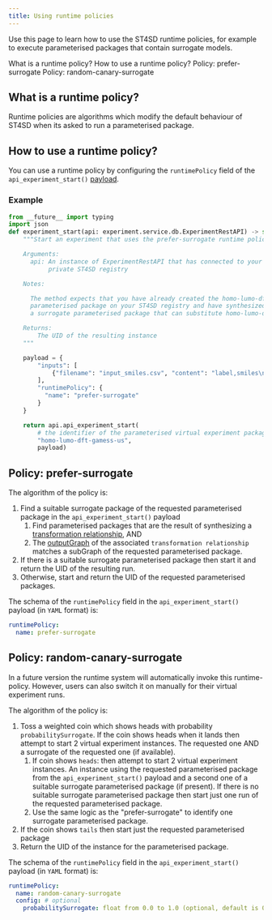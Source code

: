 ```yaml
---
title: Using runtime policies
---
```


<!--

  Copyright IBM Inc. All Rights Reserved.
  SPDX-License-Identifier: Apache-2.0

-->

<PageDescription>

Use this page to learn how to use the ST4SD runtime policies, for example to execute parameterised packages that contain surrogate models.

</PageDescription>


<AnchorLinks>
  <AnchorLink>What is a runtime policy?</AnchorLink>
  <AnchorLink>How to use a runtime policy?</AnchorLink>
  <AnchorLink>Policy: prefer-surrogate</AnchorLink>
  <AnchorLink>Policy: random-canary-surrogate</AnchorLink>
</AnchorLinks>


## What is a runtime policy?

Runtime policies are algorithms which modify the default behaviour of ST4SD when its asked to run a parameterised package.


## How to use a runtime policy?

You can use a runtime policy by configuring the `runtimePolicy` field of the `api_experiment_start()` [payload](/running-workflows-on-openshift#running-a-virtual-experiment).

### Example

```python
from __future__ import typing
import json
def experiment_start(api: experiment.service.db.ExperimentRestAPI) -> str:
    """Start an experiment that uses the prefer-surrogate runtime policy

    Arguments:
      api: An instance of ExperimentRestAPI that has connected to your
           private ST4SD registry

    Notes:

      The method expects that you have already created the homo-lumo-dft-gamess-us
      parameterised package on your ST4SD registry and have synthesized (or imported)
      a surrogate parameterised package that can substitute homo-lumo-dft-gamess-us.

    Returns:
        The UID of the resulting instance
    """

    payload = {
        "inputs": [
            {"filename": "input_smiles.csv", "content": "label,smiles\nmy_molecule,CCC"}
        ],
        "runtimePolicy": {
          "name": "prefer-surrogate"
        }
    }

    return api.api_experiment_start(
        # the identifier of the parameterised virtual experiment package
        "homo-lumo-dft-gamess-us",
        payload)
```

## Policy: prefer-surrogate

The algorithm of the policy is:

1. Find a suitable surrogate package of the requested parameterised package in the `api_experiment_start()` payload
   1. Find parameterised packages that are the result of synthesizing a [transformation relationship](/using-graph-relationships#automatically-synthesize-new-parameterised-packages), AND
   2. The [outputGraph](/using-graph-relationships#structure-of-a-relationship) of the associated `transformation relationship` matches a subGraph of the requested parameterised package.
1. If there is a suitable surrogate parameterised package then start it and return the UID of the resulting run.
1. Otherwise, start and return the UID of the requested parameterised packages.

The schema of the `runtimePolicy` field in the `api_experiment_start()` payload (in `YAML` format) is:

```yaml
runtimePolicy:
  name: prefer-surrogate
```

## Policy: random-canary-surrogate

In a future version the runtime system will automatically invoke this runtime-policy. However, users can also switch it on manually for their virtual experiment runs.

The algorithm of the policy is:

1. Toss a weighted coin which shows heads with probability `probabilitySurrogate`. If the coin shows heads when it lands then attempt to start 2 virtual experiment instances. The requested one AND a surrogate of the requested one (if available).
   1. If coin shows `heads`: then attempt to start 2 virtual experiment instances. An instance using the requested parameterised package from the `api_experiment_start()` payload and a second one of a suitable surrogate parameterised package (if present). If there is no suitable surrogate parameterised package then start just one run of the requested parameterised package.
   1. Use the same logic as the "prefer-surrogate" to identify one surrogate parameterised package.
2. If the coin shows `tails` then start just the requested parameterised package
3. Return the UID of the instance for the parameterised package.


The schema of the `runtimePolicy` field in the `api_experiment_start()` payload (in `YAML` format) is:


```yaml
runtimePolicy:
  name: random-canary-surrogate
  config: # optional
    probabilitySurrogate: float from 0.0 to 1.0 (optional, default is 0.5)
```

